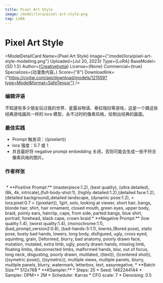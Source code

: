 ```yaml
---
title: Pixel Art Style
image: /model/lora/pixel-art-style.png
tag: LoRA
---
```


# Pixel Art Style

<ModelDetailCard 
  Name={<span>Pixel Art Style</span>}
  Image={"/model/lora/pixel-art-style-modelimg.png"}
  Uploaded={<span>Jul 20, 2023</span>}
  Type={<span>LoRA</span>}
  BaseModel={<span>SD 1.5</span>}
  Author={<a href="https://civitai.com/user/Creativehotia">Creativehotia</a>}
  License={<span>None</span>}
  Commercial={true}
  Specializes={<span>动漫类内容。</span>}
  Score={"8"}
  Downloadlink={"https://civitai.com/api/download/models/121559?type=Model&format=SafeTensor"}
/>

### 编辑评语
不知道有多少朋友玩过我的世界、星露谷物语、泰拉瑞拉等游戏，这是一个跟这些经典游戏画风一样的 lora 模型，永不过时的像素风格，绘制出经典的画面。

### 最佳实践
* Prompt 触发词：((pixelart))
* lora 强度：0.7 或 1
* 并且最好将 negative prompt embedding 关闭，否则可能会生成一些不符合像素风格的图片。

### 作者样张
<br/>
<PhotoProvider>
  <PhotoView src="/model/lora/001.png">
    <img src="/model/lora/001.png" alt="" className='rounded-lg'/>
  </PhotoView>
</PhotoProvider>
* **Positive Prompt:** (masterpiece:1.2), (best quality), (ultra detailed), (8k, 4k, intricate),(full-body-shot:1), (highly detailed:1.2),(detailed face:1.2), (detailed background),detailed landscape, (dynamic pose:1.2), < lora:pixel:0.7 > ((pixelart)), 1girl, solo, looking at viewer, short hair, bangs, blonde hair, shirt, hair ornament, closed mouth, green eyes, upper body, braid, pointy ears, hairclip, cape, from side, parted bangs, blue shirt, portrait, forehead, black cape, crown braid
* **Negative Prompt:**  (low quality:1.4), (worst quality:1.4), (monochrome:1.1),(bad_prompt_version2:0.8), (bad-hands-5:1.1), lowres,(Bored pose), static pose, busty bad hands, lowers, long body, disfigured, ugly, cross eyed, squinting, grain, Deformed, blurry, bad anatomy, poorly drawn face, mutation, mutated, extra limb, ugly, poorly drawn hands, missing limb, floating limbs, disconnected limbs, malformed hands, blur, out of focus, long neck, disgusting, poorly drawn, mutilated, ((text)), ((centered shot)), ((symetric pose)), ((symetric)), multiple views, multiple panels, blurry, multiple panels, blurry, watermark, letterbox, text, easynegative,
* **Batch Size:** 512x768
* **KSampler:**
  * Steps: 25
  * Seed: 1462244144
  * Sampler: DPM++ 2M 
  * Scheduler: Karras
  * CFG scale: 7
  * Denoising: 0.5